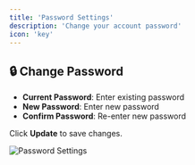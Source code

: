 ```yaml
---
title: 'Password Settings'
description: 'Change your account password'
icon: 'key'
---
```


## 🔒 Change Password
- **Current Password**: Enter existing password
- **New Password**: Enter new password  
- **Confirm Password**: Re-enter new password

Click **Update** to save changes.

![Password Settings](/images/settings/password-settings/password.png)

